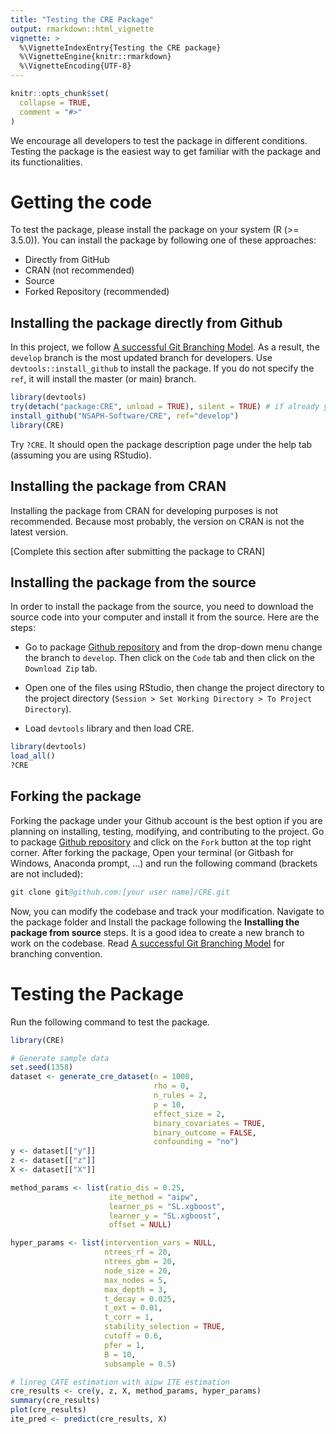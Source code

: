 ```yaml
---
title: "Testing the CRE Package"
output: rmarkdown::html_vignette
vignette: >
  %\VignetteIndexEntry{Testing the CRE package}
  %\VignetteEngine{knitr::rmarkdown}
  %\VignetteEncoding{UTF-8}
---
```


```r
knitr::opts_chunk$set(
  collapse = TRUE,
  comment = "#>"
)
```

We encourage all developers to test the package in different conditions. 
Testing the package is the easiest way to get familiar with the package and its 
functionalities.  

# Getting the code


To test the package, please install the package on your
system (R (>= 3.5.0)). You can install the package by following one of these 
approaches:

- Directly from GitHub
- CRAN (not recommended)
- Source 
- Forked Repository (recommended)

## Installing the package directly from Github

In this project, we follow [A successful Git Branching Model](https://nvie.com/posts/a-successful-git-branching-model/).
As a result, the `develop` branch is the most updated branch for developers. Use
`devtools::install_github` to install the package. If you do not specify the `ref`,
it will install the master (or main) branch.  

```R
library(devtools)
try(detach("package:CRE", unload = TRUE), silent = TRUE) # if already you have the package, detach and unload it, to have a new install. 
install_github("NSAPH-Software/CRE", ref="develop")
library(CRE)
```

Try `?CRE`. It should open the package description page under the help tab 
(assuming you are using RStudio).

## Installing the package from CRAN

Installing the package from CRAN for developing purposes is not recommended. 
Because most probably, the version on CRAN is not the latest version. 

[Complete this section after submitting the package to CRAN]

## Installing the package from the source

In order to install the package from the source, you need to download the source 
code into your computer and install it from the source. Here are the steps:

- Go to package [Github repository](https://github.com/NSAPH-Software/CRE) and from the 
drop-down menu change the branch to `develop`. Then click on the `Code` tab and 
then click on the `Download Zip` tab.

- Open one of the files using RStudio, then change the project directory to the 
project directory (`Session > Set Working Directory > To Project Directory`). 

- Load `devtools` library and then load CRE.

```R
library(devtools)
load_all()
?CRE
```

## Forking the package

Forking the package under your Github account is the best option if you are 
planning on installing, testing, modifying, and contributing to the 
project. Go to package [Github repository](https://github.com/NSAPH-Software/CRE) and 
click on the `Fork` button at the top right corner. After forking the package, 
Open your terminal (or Gitbash for Windows, Anaconda prompt, ...) and run the 
following command  (brackets are not included):

```S
git clone git@github.com:[your user name]/CRE.git
```

Now, you can modify the codebase and track your modification. Navigate to the 
package folder and Install the package following the 
**Installing the package from source** steps. It is a good idea 
to create a new branch to work on the codebase. Read 
[A successful Git Branching Model](https://nvie.com/posts/a-successful-git-branching-model/) for 
branching convention.

# Testing the Package

Run the following command to test the package. 

```r
library(CRE)

# Generate sample data
set.seed(1358)
dataset <- generate_cre_dataset(n = 1000,
                                rho = 0,
                                n_rules = 2,
                                p = 10,
                                effect_size = 2,
                                binary_covariates = TRUE,
                                binary_outcome = FALSE,
                                confounding = "no")
y <- dataset[["y"]]
z <- dataset[["z"]]
X <- dataset[["X"]]

method_params <- list(ratio_dis = 0.25,
                      ite_method = "aipw",
                      learner_ps = "SL.xgboost",
                      learner_y = "SL.xgboost",
                      offset = NULL)

hyper_params <- list(intervention_vars = NULL,
                     ntrees_rf = 20,
                     ntrees_gbm = 20,
                     node_size = 20,
                     max_nodes = 5,
                     max_depth = 3,
                     t_decay = 0.025,
                     t_ext = 0.01,
                     t_corr = 1,
                     stability_selection = TRUE,
                     cutoff = 0.6,
                     pfer = 1,
                     B = 10,
                     subsample = 0.5)

# linreg CATE estimation with aipw ITE estimation
cre_results <- cre(y, z, X, method_params, hyper_params)
summary(cre_results)
plot(cre_results)
ite_pred <- predict(cre_results, X)
```
